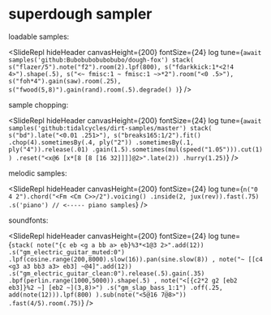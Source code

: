 

# superdough sampler

loadable samples:

<SlideRepl
  hideHeader
  canvasHeight={200}
  fontSize={24}
  log
  tune={`await samples('github:Bubobubobubobubo/dough-fox')
stack( 
  s("flazer/5").note("f2").room(2).lpf(800),
  s("fdarkkick:1*<2!4 4>").shape(.5),
  s("<~ fmisc:1 ~ fmisc:1 ~>*2").room("<0 .5>"),
  s("foh*4").gain(saw).room(.25),
  s("fwood(5,8)").gain(rand).room(.5).degrade()
)`}
/>

sample chopping:

<SlideRepl
  hideHeader
  canvasHeight={200}
  fontSize={24}
  log
  tune={`await samples('github:tidalcycles/dirt-samples/master')
stack(
  s("bd").late("<0.01 .251>"),
  s("breaks165:1/2").fit()
  .chop(4).sometimesBy(.4, ply("2"))
  .sometimesBy(.1, ply("4")).release(.01)
  .gain(1.5).sometimes(mul(speed("1.05"))).cut(1)
)
.reset("<x@6 [x*[8 [8 [16 32]]]]@2>".late(2))
.hurry(1.25)`}
/>

melodic samples:

<SlideRepl
  hideHeader
  canvasHeight={200}
  fontSize={24}
  log
  tune={`n("0 4 2").chord("<Fm <Cm C>>/2").voicing()
.inside(2, jux(rev)).fast(.75)
.s('piano') // <----- piano samples`}
/>

soundfonts:


<SlideRepl
  hideHeader
  canvasHeight={200}
  fontSize={24}
  log
  tune={`stack(
  note("{c eb <g a bb a> eb}%3*<1@3 2>".add(12))
  .s("gm_electric_guitar_muted:0")
  .lpf(cosine.range(200,8000).slow(16)).pan(sine.slow(8))
  ,
  note("~ [[c4 <g3 a3 bb3 a3> eb3] ~@4]".add(12))
  .s("gm_electric_guitar_clean:0").release(.5).gain(.35)
  .bpf(perlin.range(1000,5000)).shape(.5)
  ,
  note("<[{c2*2 g2 [eb2 eb3]}%2 ~] [eb2 ~](3,8)>")
  .s("gm_slap_bass_1:1")
  .off(.25, add(note(12))).lpf(800)
).sub(note("<5@16 7@8>"))
.fast(4/5).room(.75)`}
/>


<div className="h-[600px]"/>

